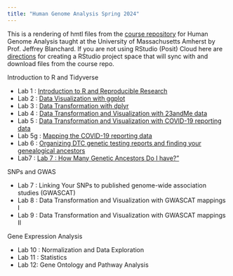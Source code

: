 ```yaml
---
title: "Human Genome Analysis Spring 2024"
---
```


This is a rendering of hmtl files from the [course repository](https://github.com/jeffreyblanchard/HumGen2024R) for Human Genome Analysis taught at the University of Massachusetts Amherst by Prof. Jeffrey Blanchard.  If you are not using RStudio (Posit) Cloud here are [directions](HumGen_github.html) for creating a RStudio project space that will sync with and download files from the course repo.

Introduction to R and Tidyverse

* Lab 1 : [Introduction to R and Reproducible Research](HumGen_Lab1_intro.html)
* Lab 2 : [Data Visualization with ggplot](HumGen_Lab2_ggplot.html)
* Lab 3 : [Data Transformation with dplyr](HumGen_Lab3_trans.html)
* Lab 4 : [Data Transformation and Visualization with 23andMe data](HumGen_Lab4_23andMe.html)
* Lab 5 : [Data Transformation and Visualization with COVID-19 reporting data](HumGen_Lab5_covid.html)
* Lab 5g : [Mapping the COVID-19 reporting data](HumGen_Lab5g_covid_map.html)
* Lab 6 : [Organizing DTC genetic testing reports and finding your genealogical ancestors](HumGen_Lab6_genealogical_ancestors.html)
* Lab7 : [Lab 7 : How Many Genetic Ancestors Do I have?"](HumGen_Lab7_genetic_ancestors.html)

SNPs and GWAS

* Lab 7 : Linking Your SNPs to published genome-wide association studies (GWASCAT)
* Lab 8 : Data Transformation and Visualization with GWASCAT mappings I
* Lab 9 : Data Transformation and Visualization with GWASCAT mappings II

Gene Expression Analysis

* Lab 10 : Normalization and Data Exploration
* Lab 11 : Statistics
* Lab 12: Gene Ontology and Pathway Analysis